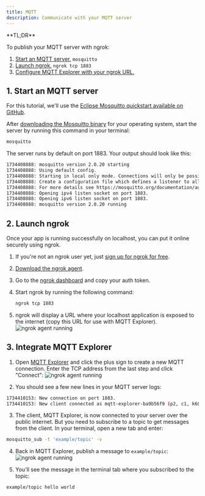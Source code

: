```yaml
---
title: MQTT
description: Communicate with your MQTT server
---
```

<Tip>
**TL;DR**

To publish your MQTT server with ngrok:

1. [Start an MQTT server.](#start-mqtt-server) `mosquitto`
1. [Launch ngrok.](#start-ngrok) `ngrok tcp 1883`
1. [Configure MQTT Explorer with your ngrok URL.](#setup-mqtt-explorer)
</Tip>

## 1. Start an MQTT server 

For this tutorial, we'll use the [Eclipse Mosquitto quickstart available on GitHub](https://github.com/eclipse-mosquitto/mosquitto).

After [downloading the Mosquitto binary](https://mosquitto.org/download/) for your operating system, start the server by running this command in your terminal:

```bash
mosquitto
```

The server runs by default on port 1883. Your output should look like this:

```bash
1734408888: mosquitto version 2.0.20 starting
1734408888: Using default config.
1734408888: Starting in local only mode. Connections will only be possible from clients running on this machine.
1734408888: Create a configuration file which defines a listener to allow remote access.
1734408888: For more details see https://mosquitto.org/documentation/authentication-methods/
1734408888: Opening ipv4 listen socket on port 1883.
1734408888: Opening ipv6 listen socket on port 1883.
1734408888: mosquitto version 2.0.20 running
```

## 2. Launch ngrok 

Once your app is running successfully on localhost, you can put it online securely using ngrok.

1. If you're not an ngrok user yet, just [sign up for ngrok for free](https://ngrok.com/signup).

1. [Download the ngrok agent](https://download.ngrok.com).

1. Go to the [ngrok dashboard](https://dashboard.ngrok.com) and copy your auth token.

1. Start ngrok by running the following command:

   ```bash
   ngrok tcp 1883
   ```

1. ngrok will display a URL where your localhost application is exposed to the internet (copy this URL for use with MQTT Explorer).
   ![ngrok agent running](/img/integrations/ngrok_start_tcp_tunnel.png)

## 3. Integrate MQTT Explorer 

1. Open [MQTT Explorer](https://mqtt-explorer.com/) and click the plus sign to create a new MQTT connection. Enter the TCP address from the last step and click "Connect":
   ![ngrok agent running](/img/integrations/ngrok_mqtt_explorer.png)

1. You should see a few new lines in your MQTT server logs:

```bash
1734410153: New connection on port 1883.
1734410153: New client connected as mqtt-explorer-ba9b56f9 (p2, c1, k60).
```

3. The client, MQTT Explorer, is now connected to your server over the public internet. But you need to subscribe to a topic to get messages from the client. In your terminal, open a new tab and enter:

```bash
mosquitto_sub -t 'example/topic' -v
```

4. Back in MQTT Explorer, publish a message to `example/topic`:
   ![ngrok agent running](/img/integrations/mqtt_explorer_topic.png)

5. You'll see the message in the terminal tab where you subscribed to the topic:

```bash
example/topic hello world
```
